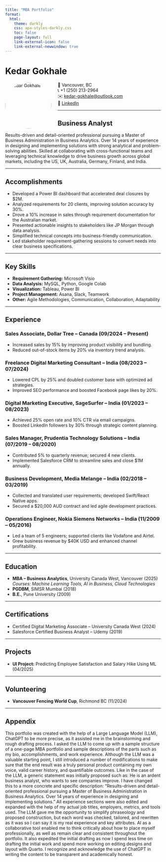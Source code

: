 ```yaml
---
title: "MBA Portfolio"
format:
  html:
    theme: darkly
    css: apa-styles-darkly.css
    toc: false
    page-layout: full
    link-external-icon: false
    link-external-newwindow: true
---
```


# Kedar Gokhale

<img src="kedar-photo.jpeg" alt="Kedar Gokhale" style="width:150px; float:left; margin-right:20px; border-radius:50%;">

📍 Vancouver, BC  
📞 +1 (250) 213-2964  
✉️ [kedar-gokhale@outlook.com](mailto:kedar-gokhale@outlook.com)  
🔗 [LinkedIn](https://www.linkedin.com/in/kedar-gokhale/)

---

## Business Analyst

Results-driven and detail-oriented professional pursuing a Master of Business Administration in Business Analytics. Over 14 years of experience in designing and implementing solutions with strong analytical and problem-solving abilities. Skilled at collaborating with cross-functional teams and leveraging technical knowledge to drive business growth across global markets, including the US, UK, Australia, Germany, Finland, and India.

---

## Accomplishments

- Developed a Power BI dashboard that accelerated deal closures by $2M.
- Analyzed requirements for 20 clients, improving solution accuracy by 30%.
- Drove a 10% increase in sales through requirement documentation for the Australian market.
- Presented actionable insights to stakeholders like JP Morgan through data analysis.
- Simplified technical concepts into business-friendly communication.
- Led stakeholder requirement-gathering sessions to convert needs into clear business specifications.

---

## Key Skills

- **Requirement Gathering:** Microsoft Visio  
- **Data Analysis:** MySQL, Python, Google Colab  
- **Visualization:** Tableau, Power BI  
- **Project Management:** Asana, Slack, Teamwork  
- **Other:** Agile Methodologies, Communication, Collaboration, Adaptability

---

## Experience

### Sales Associate, Dollar Tree – Canada (09/2024 – Present)
- Increased sales by 15% by improving product visibility and bundling.
- Reduced out-of-stock items by 20% via inventory trend analysis.

### Freelance Digital Marketing Consultant – India (08/2023 – 07/2024)
- Lowered CPL by 25% and doubled customer base with optimized ad strategies.
- Improved SEO performance and boosted Facebook page likes by 20%.

### Digital Marketing Executive, SageSurfer – India (01/2023 – 08/2023)
- Achieved 25% open rate and 10% CTR via email campaigns.
- Boosted LinkedIn followers by 30% through strategic content planning.

### Sales Manager, Prudentia Technology Solutions – India (07/2019 – 08/2020)
- Contributed 5% to quarterly revenue; secured 4 new clients.
- Implemented Salesforce CRM to streamline sales and close $1M annually.

### Business Development, Media Melange – India (02/2018 – 03/2019)
- Collected and translated user requirements; developed Swift/React Native apps.
- Secured a $20,000 AUD contract and led agile development practices.

### Operations Engineer, Nokia Siemens Networks – India (11/2009 – 05/2016)
- Led a team of 5 engineers; supported clients like Vodafone and Airtel.
- Grew business revenue by $40K USD and enhanced channel profitability.

---

## Education

- **MBA – Business Analytics**, University Canada West, Vancouver (2025)  
  _Courses: Machine Learning Tools, AI in Business, Cloud Technologies_  
- **PGDBM**, SIMSR Mumbai (2018)  
- **B.E.**, Pune University (2009)

---

## Certifications

- Certified Digital Marketing Associate – University Canada West (2024)  
- Salesforce Certified Business Analyst – Udemy (2019)

---

## Projects

- **UI Project:** Predicting Employee Satisfaction and Salary Hike Using ML (04/2025)

---

## Volunteering

- **Vancouver Fencing World Cup**, Richmond BC (11/2024)

---

## Appendix

This portfolio was created with the help of a Large Language Model (LLM), ChatGPT to be more precise, as it assisted me in the brainstorming and rough drafting process. I asked the LLM to come up with a sample structure of a one-page MBA portfolio and sample descriptions of the parts such as my bio, accomplishments, and work experience. Although the LLM was a valuable starting point, I still introduced a number of modifications to make sure that the end result was a truly personal product containing my own voice, valid career history, and quantifiable outcomes. Like in the case of the LLM, a generic statement was initially proposed such as: He is an ardent business analyst, who wants to see companies improve. I have changed this to a more concrete and specific description: “Results-driven and detail-oriented professional pursuing a Master of Business Administration in Business Analytics. Over 14 years of experience in designing and implementing solutions.” All experience sections were also edited and expanded with the help of my actual job titles, employers, metrics, and tools used. The LLM gave me the opportunity to simplify phraseology and proposed construction, but each word was checked, tailored, and rewritten as it was so I can say it is my real experience and key attributes. AI as a collaborative tool enabled me to think critically about how to place myself professionally, as well as remain clear and consistent throughout the portfolio. It also expedited the initial drafting as now I spend less time on drafting the initial work and spend more working on editing designs and layout with Quarto. I recognize and acknowledge the use of ChatGPT in writing the content to be transparent and academically honest.
